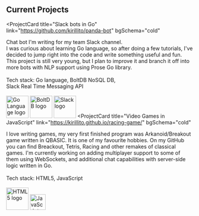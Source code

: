 ## Current Projects

<ProjectCard
  title="Slack bots in Go"
  link="https://github.com/kirillito/panda-bot"
  bgSchema="cold"
>
  Chat bot I'm writing for my team Slack channel.<br />
  I was curious about learning Go language, so after doing a few tutorials, I've decided to jump right into the code and write something useful and fun. 
  This project is still very young, but I plan to improve it and branch it off into more bots with NLP support using Prose Go library.<br /><br />
  Tech stack: Go language, BoltDB NoSQL DB, <br/>Slack Real Time Messaging API<br /><br />
  <img src="images/golang.svg" width="60px" alt="Go Language logo" />
  <img src="images/boltdb.png" width="60px" alt="BoltDB logo" />
  <img src="images/slack.svg" width="60px" alt="Slack logo" />
</ProjectCard>
<ProjectCard
  title="Video Games in JavaScript"
  link="https://kirillito.github.io/racing-game/"
  bgSchema="cold"
>
  I love writing games, my very first finished program was Arkanoid/Breakout game written in QBASIC. It is one of my favourite hobbies.
  On my GitHub you can find Breackout, Tetris, Racing and other remakes of classical games. I'm currently working on adding multiplayer support to some of them using WebSockets, and additional chat capabilities with server-side logic written in Go.<br /><br />
  Tech stack: HTML5, JavaScript<br /><br />
  <img src="images/html5.svg" width="60px" alt="HTML5 logo" />
  <img src="images/javascript.svg" width="42px" alt="JavaScript logo" />
</ProjectCard>